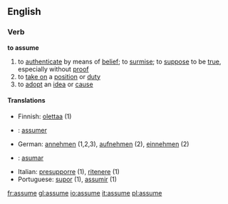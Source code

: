 ==English==
===Verb===
'''to assume'''
#to [[authenticate]] by means of [[belief]]; to [[surmise]]; to [[suppose]] to be [[true]], especially without [[proof]]
#to [[take on]] a [[position]] or [[duty]] 
#to [[adopt]] an [[idea]] or [[cause]]

==== Translations ====
*Finnish: [[olettaa]] (1)
* {{fr}}: [[assumer]]
*German: [[annehmen]] (1,2,3), [[aufnehmen]] (2), [[einnehmen]] (2)
* {{io}}: [[asumar]]
*Italian: [[presupporre]] (1), [[ritenere]] (1)
*Portuguese: [[supor]] (1), [[assumir]] (1)

[[fr:assume]]
[[gl:assume]]
[[io:assume]]
[[it:assume]]
[[pl:assume]]